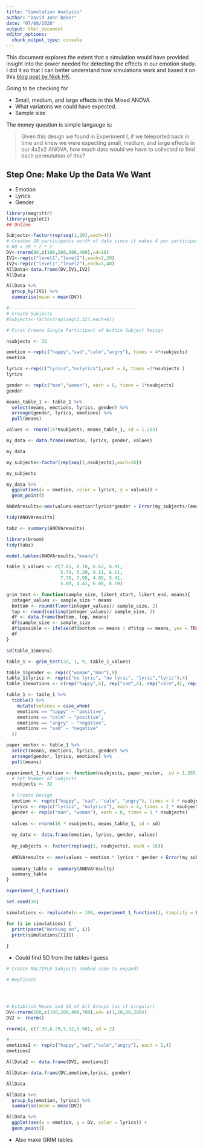 ```yaml
---
title: "Simulation Analysis"
author: "David John Baker"
date: "07/08/2020"
output: html_document
editor_options: 
  chunk_output_type: console
---
```


This document explores the extent that a simulation would have provided insight into the power needed for detecting the effects in our emotion study.
I did it so that I can better understand how simulations work and based it on this [blog post by Nick HK](https://nickch-k.github.io/EconometricsSlides/Week_08/Power_Simulations.html).

Going to be checking for

* Small, medium, and large effects in this Mixed ANOVA
* What variatons we could have expected.
* Sample size 

The money question is simple langauge is:

> Given this design we found in Experiment I, if we teleported back in time and knew we were expecting small, medium, and large effects in our 4x2x2 ANOVA, how much data would we have to collected to find each permutation of this? 

## Step One: Make Up the Data We Want

* Emotion
* Lyrics
* Gender 

```r
library(magrittr)
library(ggplot2)
## Online

Subjects<-factor(rep(seq(1,20),each=4))  
# Creates 20 participants worth of data since it makes 4 per participant
# 80 = 20 * 2 * 2 
DV<-rnorm(80,c(100,200,300,400),sd=10)
IV1<-rep(c("level1","level2"),each=2,20)
IV2<-rep(c("level1","level2"),each=1,40)
AllData<-data.frame(DV,IV1,IV2)
AllData

AllData %>%
  group_by(IV1) %>%
  summarise(mean = mean(DV))

#-----------------------------------------------
# Create Subjects
#Subjects<-factor(rep(seq(1,32),each=4))  

# First Create Single Participant of Within Subject Design 

nsubjects <- 32

emotion <-rep(c("happy","sad","calm","angry"), times = 4*nsubjects)
emotion

lyrics <-rep(c("lyrics","nolyrics"),each = 4, times =2*nsubjects )
lyrics

gender <- rep(c("man","woman"), each = 8, times = 1*nsubjects)
gender

means_table_1 <- table_1 %>% 
  select(means, emotions, lyrics, gender) %>%
  arrange(gender, lyrics, emotions) %>%
  pull(means)

values <- rnorm(16*nsubjects, means_table_1, sd = 1.265)

my_data <- data.frame(emotion, lyrics, gender, values)

my_data

my_subjects<-factor(rep(seq(1,nsubjects),each=16))  

my_subjects

my_data %>%
  ggplot(aes(x = emotion, color = lyrics, y = values)) +
  geom_point()

ANOVAresults<-aov(values~emotion*lyrics*gender + Error(my_subjects/(emotion*lyrics)), my_data)

tidy(ANOVAresults)

tabz <- summary(ANOVAresults)

library(broom)
tidy(tabz)

model.tables(ANOVAresults,"means")

```



```r
table_1_values <- c(7.85, 8.18, 6.62, 6.91, 
                    5.79, 5.20, 6.51, 6.11, 
                    7.75, 7.95, 4.05, 5.41, 
                    5.00, 4.41, 6.08, 6.59)

grim_test <- function(sample_size, likert_start, likert_end, means){
  integer_values <- sample_size * means
  bottom <- round(floor(integer_values)/ sample_size, 2)
  top <- round(ceiling(integer_values)/ sample_size, 2)
  df <- data.frame(bottom, top, means)
  df$sample_size <- sample_size
  df$possible <- ifelse(df$bottom == means | df$top == means, yes = TRUE,no = FALSE)
  df
}

sd(table_1$means)

table_1 <- grim_test(32, 1, 9, table_1_values)

table_1$gender <- rep(c("woman","man"),8)
table_1$lyrics <- rep(c("no lyric", "no lyric", "lyric","lyric"),4)
table_1$emotions <- c(rep("happy",4), rep("sad",4), rep("calm",4), rep("angry",4))

table_1 <- table_1 %>%
  tibble() %>%
    mutate(valence = case_when(
    emotions == "happy" ~ "positive",
    emotions == "calm" ~ "positive",
    emotions == "angry" ~ "negative",
    emotions == "sad" ~ "negative"
  ))

paper_vector <- table_1 %>%
  select(means, emotions, lyrics, gender) %>%
  arrange(gender, lyrics, emotions) %>%
  pull(means)

experiment_1_function <- function(nsubjects, paper_vector,  sd = 1.265) {
  # Set Number of Subjects
  nsubjects <- 32
  
  # Create Design
  emotion <- rep(c("happy", "sad", "calm", "angry"), times = 4 * nsubjects)
  lyrics <- rep(c("lyrics", "nolyrics"), each = 4, times = 2 * nsubjects)
  gender <- rep(c("man", "woman"), each = 8, times = 1 * nsubjects)
  
  values <- rnorm(16 * nsubjects, means_table_1, sd = sd)
  
  my_data <- data.frame(emotion, lyrics, gender, values)
  
  my_subjects <- factor(rep(seq(1, nsubjects), each = 16))
  
  ANOVAresults <- aov(values ~ emotion * lyrics * gender + Error(my_subjects / (emotion * lyrics)), my_data)
  
  summary_table <- summary(ANOVAresults)
  summary_table
}

experiment_1_function()

```



```r
set.seed(16)

simulations <- replicate(n = 100, experiment_1_function(), simplify = FALSE)

for (i in simulations) {
  print(paste("Working on", i))
  print(simulations[[i]])
  
}

```

* Could find SD from the tables I guess 



```r
# Create MULTIPLE Subjects (embed code to expand)

# Replicate 




# Establish Means and SD of All Groups (as if singular)
DV<-rnorm(160,c(100,200,400,700),sd= c(1,20,60,200))
DV2 <- rnorm()

rnorm(4, c(7.39,6.29,5.52,5.90), sd = 2)

#-------------------------------------------------
emotions2 <- rep(c("happy","sad","calm","angry"), each = 1,4)
emotions2

AllData2 <- data.frame(DV2, emotions2)

AllData<-data.frame(DV,emotion,lyrics, gender)

AllData

AllData %>%
  group_by(emotion, lyrics) %>%
  summarise(mean = mean(DV))

AllData %>%
  ggplot(aes(x = emotion, y = DV, color = lyrics)) +
  geom_point()


```



* Also make GRIM tables 


```r


```

